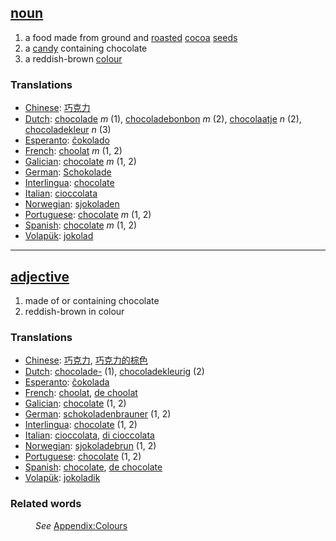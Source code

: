 == [[noun]] ==
#a food made from ground and [[roast]]ed [[cocoa]] [[seed]]s
#a [[candy]] containing chocolate
#a reddish-brown [[color|colour]]

=== Translations ===
*[[Chinese]]: [[巧克力]]
*[[Dutch]]: [[chocolade]] ''m'' (1), [[chocoladebonbon]] ''m'' (2), [[chocolaatje]] ''n'' (2), [[chocoladekleur]] ''n'' (3) 
*[[Esperanto]]: [[ĉokolado]]
*[[French]]: [[choolat]] ''m'' (1, 2)
*[[Galician]]: [[chocolate]] ''m'' (1, 2)
*[[German]]: [[Schokolade]]
*[[Interlingua]]: [[chocolate]]
*[[Italian]]: [[cioccolata]]
*[[Norwegian]]: [[sjokoladen]]
*[[Portuguese]]: [[chocolate]] ''m'' (1, 2)
*[[Spanish]]: [[chocolate]] ''m'' (1, 2)
*[[Volapük]]: [[jokolad]]

----

== [[adjective]] ==
#made of or containing chocolate
#reddish-brown in colour

=== Translations ===
*[[Chinese]]: [[巧克力]], [[巧克力的棕色]]
*[[Dutch]]: [[chocolade-]] (1), [[chocoladekleurig]] (2) 
*[[Esperanto]]: [[ĉokolada]]
*[[French]]: [[choolat]], [[de choolat]]
*[[Galician]]: [[chocolate]] (1, 2)
*[[German]]: [[schokoladenbrauner]] (1, 2)
*[[Interlingua]]: [[chocolate]] (1, 2)
*[[Italian]]: [[cioccolata]], [[di cioccolata]]
*[[Norwegian]]: [[sjokoladebrun]] (1, 2)
*[[Portuguese]]: [[chocolate]] (1, 2)
*[[Spanish]]: [[chocolate]], [[de chocolate]]
*[[Volapük]]: [[jokoladik]]

=== Related words ===
:''See'' [[Wiktionary_Appendix:Colours|Appendix:Colours]]
